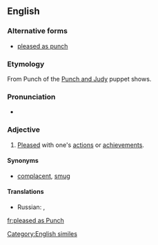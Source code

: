 ==English==

===Alternative forms===
* [[pleased as punch]]

===Etymology===
From Punch of the [[w:Punch and Judy|Punch and Judy]] puppet shows.

===Pronunciation===
* {{audio|en-us-pleased as Punch.ogg|Audio (US)}}

===Adjective===
{{en-adj|pos=[[pleased]] [[as]] [[Punch]]|-}}

# {{colloquial|simile}} [[pleased|Pleased]] with one's [[action]]s or [[achievement]]s.

====Synonyms====
* {{sense|pleased with one's actions}} [[complacent]], [[smug]]

====Translations====
{{trans-top|idiom: pleased with one's achievements}}
{{trans-mid}}
* Russian: {{qualifier|somewhat}} {{t|ru|сияет как начищенный пятак|sc=Cyrl}},  {{t|ru|рад-радешенек|sc=Cyrl}}
{{trans-bottom}}

[[Category:English similes]]

[[fr:pleased as Punch]]